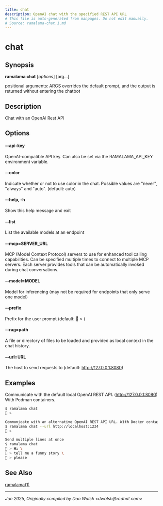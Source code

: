 ```yaml
---
title: chat
description: OpenAI chat with the specified REST API URL
# This file is auto-generated from manpages. Do not edit manually.
# Source: ramalama-chat.1.md
---
```


# chat

## Synopsis
**ramalama chat** [*options*] [arg...]

positional arguments:
  ARGS                  overrides the default prompt, and the output is
                        returned without entering the chatbot

## Description
Chat with an OpenAI Rest API

## Options

#### **--api-key**
OpenAI-compatible API key.
Can also be set via the RAMALAMA_API_KEY environment variable.

#### **--color**
Indicate whether or not to use color in the chat.
Possible values are "never", "always" and "auto". (default: auto)

#### **--help**, **-h**
Show this help message and exit

#### **--list**
List the available models at an endpoint

#### **--mcp**=SERVER_URL
MCP (Model Context Protocol) servers to use for enhanced tool calling capabilities.
Can be specified multiple times to connect to multiple MCP servers.
Each server provides tools that can be automatically invoked during chat conversations.

#### **--model**=MODEL
Model for inferencing (may not be required for endpoints that only serve one model)

#### **--prefix**
Prefix for the user prompt (default: 🦭 > )

#### **--rag**=path
A file or directory of files to be loaded and provided as local context in the chat history.

#### **--url**=URL
The host to send requests to (default: http://127.0.0.1:8080)

## Examples

Communicate with the default local OpenAI REST API. (http://127.0.0.1:8080)
With Podman containers.
```bash
$ ramalama chat
🦭 >

Communicate with an alternative OpenAI REST API URL. With Docker containers.
$ ramalama chat --url http://localhost:1234
🐋 >

Send multiple lines at once
$ ramalama chat
🦭 > Hi \
🦭 > tell me a funny story \
🦭 > please
```

## See Also
[ramalama(1)](/docs/commands/ramalama/)

---

*Jun 2025, Originally compiled by Dan Walsh &lt;dwalsh&#64;redhat.com&gt;*